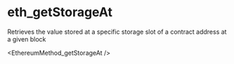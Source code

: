 # eth_getStorageAt

Retrieves the value stored at a specific storage slot of a contract address at a given block


<EthereumMethod_getStorageAt />
